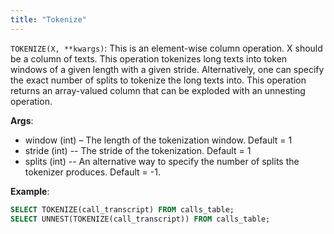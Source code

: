 ```yaml
---
title: "Tokenize"
---
```


`TOKENIZE(X, **kwargs)`: This is an element-wise column operation. X should be a
column of texts. This operation tokenizes long texts into token windows of a
given length with a given stride. Alternatively, one can specify the exact
number of splits to tokenize the long texts into. This operation returns an
array-valued column that can be exploded with an unnesting operation.

**Args**:

- window (int) – The length of the tokenization window. Default = 1
- stride (int) -- The stride of the tokenization. Default = 1
- splits (int) -- An alternative way to specify the number of splits the
  tokenizer produces. Default = -1.

**Example**:

```sql
SELECT TOKENIZE(call_transcript) FROM calls_table;
SELECT UNNEST(TOKENIZE(call_transcript)) FROM calls_table;
```
